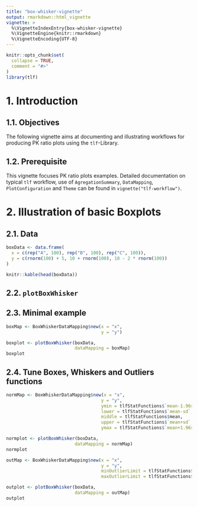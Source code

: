 ```yaml
---
title: "box-whisker-vignette"
output: rmarkdown::html_vignette
vignette: >
  %\VignetteIndexEntry{box-whisker-vignette}
  %\VignetteEngine{knitr::rmarkdown}
  %\VignetteEncoding{UTF-8}
---
```


```r
knitr::opts_chunk$set(
  collapse = TRUE,
  comment = "#>"
)
library(tlf)
```


# 1. Introduction
## 1.1. Objectives
The following vignette aims at documenting and illustrating workflows for producing PK ratio plots using the `tlf`-Library.

## 1.2. Prerequisite
This vignette focuses PK ratio plots examples. Detailed documentation on typical `tlf` workflow, use of `AgregationSummary`, `DataMapping`, `PlotConfiguration` and `Theme` can be found in `vignette("tlf-workflow")`.

# 2. Illustration of basic Boxplots
## 2.1. Data
```r
boxData <- data.frame(
  x = c(rep("A", 100), rep("B", 100), rep("C", 100)),
  y = c(rnorm(100) + 5, 10 + rnorm(100), 10 - 2 * rnorm(100))
)
```
```r
knitr::kable(head(boxData))
```

## 2.2. `plotBoxWhisker`

## 2.3. Minimal example
```r
boxMap <- BoxWhiskerDataMapping$new(x = "x",
                                    y = "y")

boxplot <- plotBoxWhisker(boxData, 
                          dataMapping = boxMap)
boxplot
```

## 2.4. Tune Boxes, Whiskers and Outliers functions
```r
normMap <- BoxWhiskerDataMapping$new(x = "x",
                                    y = "y",
                                    ymin = tlfStatFunctions$`mean-1.96sd`,
                                    lower = tlfStatFunctions$`mean-sd`,
                                    middle = tlfStatFunctions$mean,
                                    upper = tlfStatFunctions$`mean+sd`,
                                    ymax = tlfStatFunctions$`mean+1.96sd`)

normplot <- plotBoxWhisker(boxData, 
                          dataMapping = normMap)
normplot
```

```r
outMap <- BoxWhiskerDataMapping$new(x = "x",
                                    y = "y",
                                    minOutlierLimit = tlfStatFunctions$`Percentile-2.5%`,
                                    maxOutlierLimit = tlfStatFunctions$`Percentile-97.5%`)

outplot <- plotBoxWhisker(boxData, 
                          dataMapping = outMap)
outplot
```
